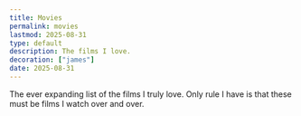 ```yaml
---
title: Movies
permalink: movies
lastmod: 2025-08-31
type: default
description: The films I love.
decoration: ["james"]
date: 2025-08-31
---
```


The ever expanding list of the films I truly love. Only rule I have is that these must be films I watch over and over.


<MoviesBlock />
